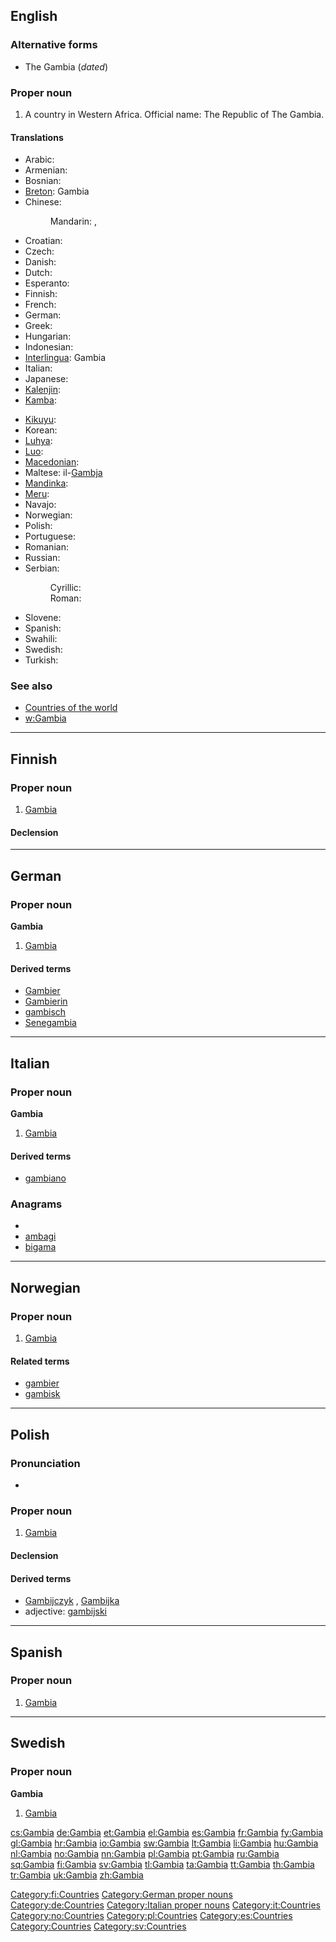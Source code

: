 ==English==

===Alternative forms===
* The Gambia (''dated'')

===Proper noun===
{{en-proper noun}}

# A country in Western Africa.  Official name: The Republic of The Gambia.

====Translations====
{{trans-top|The Republic of The Gambia}}
* Arabic: {{t|ar|غامبيا|f|tr=ghaambiya}}
* Armenian: {{t-|hy|Գամբիա|tr=Gambia}}
* Bosnian: {{t-|bs|Gambija|f}}
* [[Breton]]: Gambia
* Chinese:
*: Mandarin: {{t-|cmn|岡比亞|sc=Hani}}, {{t-|cmn|冈比亚|tr=Gāngbǐyà|sc=Hani}}
* Croatian: {{t+|hr|Gambija|f}}
* Czech: {{t+|cs|Gambie|f}}
* Danish: {{t-|da|Gambia}}
* Dutch: {{t+|nl|Gambia}}
* Esperanto: {{t-|eo|Gambio|xs=Esperanto}}
* Finnish: {{t+|fi|Gambia}}
* French: {{t+|fr|Gambie}}
* German: {{t+|de|Gambia}}
* Greek: {{t|el|Γκάμπια|f|tr=Gámbia}}
* Hungarian: {{t+|hu|Gambia}}
* Indonesian: {{t-|id|Gambia|xs=Indonesian}}
* [[Interlingua]]: Gambia
* Italian: {{t-|it|Gambia}}
* Japanese: {{t-|ja|ガンビア|tr=Ganbia}}
* [[Kalenjin]]: {{tø|kln|Gambia}}
* [[Kamba]]: {{tø|kam|Gambia}}
{{trans-mid}}
* [[Kikuyu]]: {{tø|ki|Gambia}}
* Korean: {{t+|ko|감비아|tr=Gambia}}
* [[Luhya]]: {{tø|luy|Gambia}}
* [[Luo]]: {{tø|luo|Gambia}}
* [[Macedonian]]: {{t+|mk|Гамбија|f|tr=Gámbija}}
* Maltese: il-[[Gambja]]
* [[Mandinka]]: {{tø|mnk|Kambiya|xs=Mandinka}}
* [[Meru]]: {{tø|mer|Gambia}}
* Navajo: {{tø|nv|Géémbiya}}
* Norwegian: {{t+|no|Gambia}}
* Polish: {{t+|pl|Gambia}}
* Portuguese: {{t+|pt|Gâmbia}}
* Romanian: {{t-|ro|Gambia|f}}
* Russian: {{t+|ru|Гамбия|f|tr=Gámbija}}
* Serbian:
*: Cyrillic: {{t-|sr|Гамбија|f|sc=Cyrl}}
*: Roman: {{t-|sr|Gambija|f}}
* Slovene: {{t+|sl|Gambija|f}}
* Spanish: {{t+|es|Gambia}}
* Swahili: {{t+|sw|Gambia|xs=Swahili}}
* Swedish: {{t+|sv|Gambia}}
* Turkish: {{t+|tr|Gambiya}}
{{trans-bottom}}

===See also===
* [[Appendix:Countries of the world|Countries of the world]]
* [[w:Gambia]]

----

==Finnish==
{{wikipedia|lang=fi}}

===Proper noun===
{{infl|fi|proper noun}}

# [[#English|Gambia]]

====Declension====
{{fi-decl-kulkija|Gambi|np=1}}

[[Category:fi:Countries]]

----

==German==
{{wikipedia|lang=de}}

===Proper noun===
'''Gambia''' {{n}}

# [[#English|Gambia]]

====Derived terms====
* [[Gambier]]
* [[Gambierin]]
* [[gambisch]]
* [[Senegambia]]

[[Category:German proper nouns]]
[[Category:de:Countries]]

----

==Italian==
{{wikipedia|lang=it}}

===Proper noun===
'''Gambia''' {{m}}

# [[#English|Gambia]]

====Derived terms====
* [[gambiano]]

===Anagrams===
* {{alphagram|aabgim}}
* [[ambagi#Italian|ambagi]]
* [[bigama#Italian|bigama]]

[[Category:Italian proper nouns]]
[[Category:it:Countries]]

----

==Norwegian==

===Proper noun===
{{infl|no|proper noun}}

# [[Gambia#English|Gambia]]

====Related terms====
* [[gambier]]
* [[gambisk]]

[[Category:no:Countries]]

----

==Polish==

===Pronunciation===
* {{IPA|/ˈɡambja/|lang=pl}}

===Proper noun===
{{infl|pl|proper noun|g=f}}

# [[#English|Gambia]]

====Declension====
{{pl-decl-noun
|Gambia|Gambie
|Gambii|Gambii
|Gambii|Gambiom
|Gambię|Gambie
|Gambią|Gambiami
|Gambii|Gambiach
|Gambio|Gambie
}}

====Derived terms====
* [[Gambijczyk]] {{m}}, [[Gambijka]] {{f}}
* adjective: [[gambijski]]

[[Category:pl:Countries]]

----

==Spanish==

===Proper noun===
{{es-proper noun|f}}

# [[#English|Gambia]]

[[Category:es:Countries]]

----
==Swedish==

===Proper noun===
'''Gambia'''

# [[Gambia#English|Gambia]]

[[Category:Countries]]
[[Category:sv:Countries]]

[[cs:Gambia]]
[[de:Gambia]]
[[et:Gambia]]
[[el:Gambia]]
[[es:Gambia]]
[[fr:Gambia]]
[[fy:Gambia]]
[[gl:Gambia]]
[[hr:Gambia]]
[[io:Gambia]]
[[sw:Gambia]]
[[lt:Gambia]]
[[li:Gambia]]
[[hu:Gambia]]
[[nl:Gambia]]
[[no:Gambia]]
[[nn:Gambia]]
[[pl:Gambia]]
[[pt:Gambia]]
[[ru:Gambia]]
[[sq:Gambia]]
[[fi:Gambia]]
[[sv:Gambia]]
[[tl:Gambia]]
[[ta:Gambia]]
[[tt:Gambia]]
[[th:Gambia]]
[[tr:Gambia]]
[[uk:Gambia]]
[[zh:Gambia]]